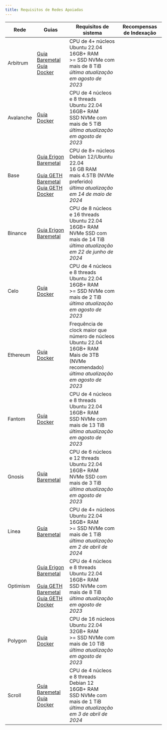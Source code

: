 ```yaml
---
title: Requisitos de Redes Apoiadas
---
```



| Rede      | Guias                                                                                                                                                                                                                                                                                            | Requisitos de sistema                                                                                                                                                |  Recompensas de Indexação |
| --------- | ------------------------------------------------------------------------------------------------------------------------------------------------------------------------------------------------------------------------------------------------------------------------------------------------ | -------------------------------------------------------------------------------------------------------------------------------------------------------------------- | :-----------------------: |
| Arbitrum  | [Guia Baremetal](https://docs.infradao.com/archive-nodes-101/arbitrum/baremetal)<br /> [Guia Docker](https://docs.infradao.com/archive-nodes-101/arbitrum/docker)                                                                                                                                | CPU de 4+ núcleos<br /> Ubuntu 22.04<br /> 16GB+ RAM<br /> >= SSD NVMe com mais de 8 TiB<br /> _última atualização em agosto de 2023_                                | <Check alt="Supported" /> |
| Avalanche | [Guia Docker](https://docs.infradao.com/archive-nodes-101/avalanche/docker)                                                                                                                                                                                                                      | CPU de 4 núcleos e 8 threads<br /> Ubuntu 22.04<br /> 16GB+ RAM<br /> SSD NVMe com mais de 5 TiB<br /> _última atualização em agosto de 2023_                        | <Check alt="Supported" /> |
| Base      | [Guia Erigon Baremetal](https://docs.infradao.com/archive-nodes-101/base/erigon/baremetal)<br /><br /> [Guia GETH Baremetal](https://docs.infradao.com/archive-nodes-101/base/geth/baremetal)<br /> [Guia GETH Docker](https://docs.infradao.com/archive-nodes-101/base/geth/docker)             | CPU de 8+ núcleos<br /> Debian 12/Ubuntu 22.04<br /> 16 GB RAM<br /> mais 4.5TB (NVMe preferido)<br /> _última atualização em 14 de maio de 2024_                    | <Check alt="Supported" /> |
| Binance   | [Guia Erigon Baremetal](https://docs.infradao.com/archive-nodes-101/binance/erigon/baremetal)                                                                                                                                                                                                    | CPU de 8 núcleos e 16 threads<br /> Ubuntu 22.04<br /> 16GB+ RAM<br /> NVMe SSD com mais de 14 TiB<br /> _última atualização em 22 de junho de 2024_                 | <Check alt="Supported" /> |
| Celo      | [Guia Docker](https://docs.infradao.com/archive-nodes-101/celo/docker)                                                                                                                                                                                                                           | CPU de 4 núcleos e 8 threads<br /> Ubuntu 22.04<br /> 16GB+ RAM<br /> >= SSD NVMe com mais de 2 TiB<br /> _última atualização em agosto de 2023_                     | <Check alt="Supported" /> |
| Ethereum  | [Guia Docker](https://docs.infradao.com/archive-nodes-101/ethereum/erigon/docker)                                                                                                                                                                                                                | Frequência de clock maior que número de núcleos<br /> Ubuntu 22.04<br /> 16GB+ RAM<br /> Mais de 3TB (NVMe recomendado)<br /> _última atualização em agosto de 2023_ | <Check alt="Supported" /> |
| Fantom    | [Guia Docker](https://docs.infradao.com/archive-nodes-101/fantom/docker)                                                                                                                                                                                                                         | CPU de 4 núcleos e 8 threads<br /> Ubuntu 22.04<br /> 16GB+ RAM<br /> SSD NVMe com mais de 13 TiB<br /> _última atualização em agosto de 2023_                       | <Check alt="Supported" /> |
| Gnosis    | [Guia Baremetal](https://docs.infradao.com/archive-nodes-101/gnosis/erigon/baremetal)                                                                                                                                                                                                            | CPU de 6 núcleos e 12 threads<br /> Ubuntu 22.04<br /> 16GB+ RAM<br /> NVMe SSD com mais de 3 TiB<br /> _última atualização em agosto de 2023_                       | <Check alt="Supported" /> |
| Linea     | [Guia Baremetal](https://docs.infradao.com/archive-nodes-101/linea/baremetal)                                                                                                                                                                                                                    | CPU de 4+ núcleos<br /> Ubuntu 22.04<br /> 16GB+ RAM<br /> >= SSD NVMe com mais de 1 TiB<br /> _última atualização em 2 de abril de 2024_                            | <Check alt="Supported" /> |
| Optimism  | [Guia Erigon Baremetal](https://docs.infradao.com/archive-nodes-101/optimism/erigon/baremetal)<br /><br /> [Guia GETH Baremetal](https://docs.infradao.com/archive-nodes-101/optimism/geth/baremetal)<br /> [Guia GETH Docker](https://docs.infradao.com/archive-nodes-101/optimism/geth/docker) | CPU de 4 núcleos e 8 threads<br /> Ubuntu 22.04<br /> 16GB+ RAM<br /> SSD NVMe com mais de 8 TiB<br /> _última atualização em agosto de 2023_                        | <Check alt="Supported" /> |
| Polygon   | [Guia Docker](https://docs.infradao.com/archive-nodes-101/polygon/docker)                                                                                                                                                                                                                        | CPU de 16 núcleos<br /> Ubuntu 22.04<br /> 32GB+ RAM<br /> >= SSD NVMe com mais de 10 TiB<br /> _última atualização em agosto de 2023_                               | <Check alt="Supported" /> |
| Scroll    | [Guia Baremetal](https://docs.infradao.com/archive-nodes-101/scroll/baremetal)<br /> [Guia Docker](https://docs.infradao.com/archive-nodes-101/scroll/docker)                                                                                                                                    | CPU de 4 núcleos e 8 threads<br /> Debian 12<br /> 16GB+ RAM<br /> SSD NVMe com mais de 1 TiB<br /> _última atualização em 3 de abril de 2024_                       | <Check alt="Supported" /> |
